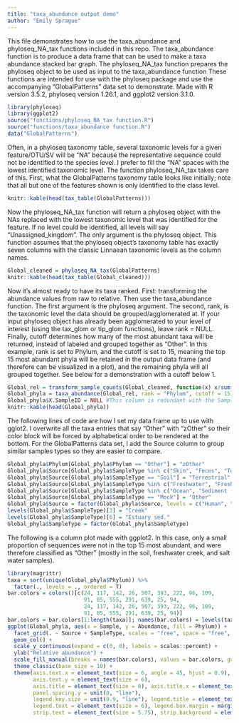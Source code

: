 ```yaml
---
title: "taxa_abundance output demo"
author: "Emily Sprague"
---
```

This file demonstrates how to use the taxa_abundance and phyloseq_NA_tax functions included in this repo. The taxa_abundance function is to produce a data frame that can be used to make a taxa abundance stacked bar graph. The phyloseq_NA_tax function prepares the phyloseq object to be used as input to the taxa_abundance function These functions are intended for use with the phyloseq package and use the accompanying "GlobalPatterns" data set to demonstrate. Made with R version 3.5.2, phyloseq version 1.26.1, and ggplot2 version 3.1.0.
```r
library(phyloseq)
library(ggplot2)
source("functions/phyloseq_NA_tax function.R")
source("functions/taxa_abundance function.R")
data("GlobalPatterns")
```
Often, in a phyloseq taxonomy table, several taxonomic levels for a given feature/OTU/SV will be "NA" because the representative sequence could not be identified to the species level. I prefer to fill the "NA" spaces with the lowest identified taxonomic level. The function phyloseq_NA_tax takes care of this. First, what the GlobalPatterns taxonomy table looks like initially; note that all but one of the features shown is only identified to the class level.
```r
knitr::kable(head(tax_table(GlobalPatterns)))
```
  
Now the phyloseq_NA_tax function will return a phyloseq object with the NAs replaced with the lowest taxonomic level that was identified for the feature. If no level could be identified, all levels will say "Unassigned_kingdom". The only argument is the phyloseq object. This function assumes that the phyloseq object's taxonomy table has exactly seven columns with the classic Linnaean taxonomic levels as the column names.
```r
Global_cleaned = phyloseq_NA_tax(GlobalPatterns)
knitr::kable(head(tax_table(Global_cleaned)))
```
  
Now it's almost ready to have its taxa ranked. First: transforming the abundance values from raw to relative. Then use the taxa_abundance function. The first argument is the phyloseq argument. The second, rank, is the taxonomic level the data should be grouped/agglomerated at. If your input phyloseq object has already been agglomerated to your level of interest (using the tax_glom or tip_glom functions), leave rank = NULL. Finally, cutoff determines how many of the most abundant taxa will be returned, instead of labeled and grouped together as "Other". In this example, rank is set to Phylum, and the cutoff is set to 15, meaning the top 15 most abundant phyla will be retained in the output data frame (and therefore can be visualized in a plot), and the remaining phyla will all grouped together. See below for a demonstration with a cutoff below 1.
```r
Global_rel = transform_sample_counts(Global_cleaned, function(x) x/sum(x))
Global_phyla = taxa_abundance(Global_rel, rank = "Phylum", cutoff = 15)
Global_phyla$X.SampleID = NULL #This column is redundant with the Sample column
knitr::kable(head(Global_phyla))
```
  
The following lines of code are how I set my data frame up to use with gglot2. I overwrite all the taxa entries that say "Other" with "zOther" so their color block will be forced by alphabetical order to be rendered at the bottom. For the GlobalPatterns data set, I add the Source column to group similar samples types so they are easier to compare.
```r
Global_phyla$Phylum[Global_phyla$Phylum == "Other"] = "zOther"
Global_phyla$Source[Global_phyla$SampleType %in% c("Skin", "Feces", "Tongue")] = "Human"
Global_phyla$Source[Global_phyla$SampleType == "Soil"] = "Terrestrial"
Global_phyla$Source[Global_phyla$SampleType %in% c("Freshwater", "Freshwater (creek)")] = "Freshwater"
Global_phyla$Source[Global_phyla$SampleType %in% c("Ocean", "Sediment (estuary)")] = "Salt water"
Global_phyla$Source[Global_phyla$SampleType == "Mock"] = "Other"
Global_phyla$Source = factor(Global_phyla$Source, levels = c("Human", "Terrestrial", "Freshwater", "Salt water", "Other"), ordered = T)
levels(Global_phyla$SampleType)[3] = "Creek"
levels(Global_phyla$SampleType)[6] = "Estuary sed."
Global_phyla$SampleType = factor(Global_phyla$SampleType)
```
The following is a column plot made with ggplot2. In this case, only a small proportion of sequences were not in the top 15 most abundant, and were therefore classified as "Other" (mostly in the soil, freshwater creek, and salt water samples).
```r
library(magrittr)
taxa = sort(unique(Global_phyla$Phylum)) %>%
  factor(., levels = ., ordered = T)
bar.colors = colors()[c(24, 117, 142, 26, 507, 393, 222, 96, 109,
                        91, 85, 555, 291, 639, 25, 94,
                        24, 117, 142, 26, 507, 393, 222, 96, 109,
                        91, 85, 555, 291, 639, 25, 94)]
bar.colors = bar.colors[1:length(taxa)]; names(bar.colors) = levels(taxa)
ggplot(Global_phyla, aes(x = Sample, y = Abundance, fill = Phylum)) +
  facet_grid(. ~ Source + SampleType, scales = "free", space = "free", drop = T) +
  geom_col() +
  scale_y_continuous(expand = c(0, 0), labels = scales::percent) +
  ylab("Relative abundance") +
  scale_fill_manual(breaks = names(bar.colors), values = bar.colors, guide = guide_legend(ncol = 1)) +
  theme_classic(base_size = 10) +
  theme(axis.text.x = element_text(size = 6, angle = 45, hjust = 0.9),
        axis.text.y = element_text(size = 6),
        axis.title = element_text(size = 8), axis.title.x = element_text(vjust = 3), axis.title.y = element_text(vjust = -1),
        panel.spacing.y = unit(0, "line"),
        legend.key.size = unit(0.9, "line"), legend.title = element_text(size = 7),
        legend.text = element_text(size = 6), legend.box.margin = margin(0, 0, 0, 0), legend.margin = margin(0, 0, 0, 0),
        strip.text = element_text(size = 5.75), strip.background = element_blank())
```
